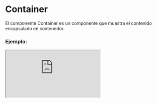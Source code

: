 
# Container

El componente Container es un componente que muestra el contenido encapsulado en contenedor.

### Ejemplo:

<Iframe src="https://fenextjs-component-storybook.vercel.app/iframe.html?args=&id=component-container--index&viewMode=story" />

### Importación

Para importar el componente Container, se puede hacer desde fenextjs o fenextjs-component

```tsx copy
import { Container, ContainerProps } from "fenextjs/cjs/component/Container";
```

o

```tsx copy
import { Container, ContainerProps } from "fenextjs-component/cjs/Container";
```

### Parámetros:

| Propiedad        |   Tipo    | Requerido | Default | Descripción                                                   |
| ---------------- | :-------: | :-------: | :-----: | :------------------------------------------------------------ |
| customSize       |  number   |    no     |         | Tamaño personalizado del contenedor en unidades de 16 \* rem. |
| usePaddingInline |  boolean  |    no     |         | Usar relleno en línea en el contenedor.                       |
| children         | ReactNode |    no     |         | Contenido del contenedor.                                     |

### Storybook

Para ver el storybook del componente lo puede hacer con este [link](https://fenextjs-component-storybook.vercel.app/?path=/story/component-container--index)

### Usos

- Uso básico del componente Container

```tsx copy
<Container>{/* Contenido del Container */}</Container>
```
